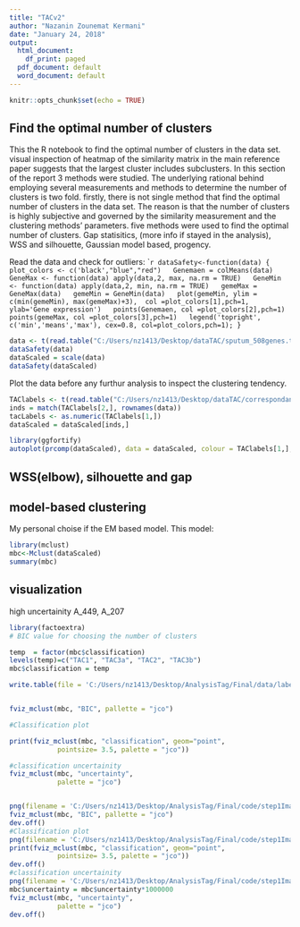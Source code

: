 ```yaml
---
title: "TACv2"
author: "Nazanin Zounemat Kermani"
date: "January 24, 2018"
output:
  html_document:
    df_print: paged
  pdf_document: default
  word_document: default
---
```


```r
knitr::opts_chunk$set(echo = TRUE)
```

## Find the optimal number of clusters

This the R notebook to find the optimal number of clusters in the data set.
visual inspection of heatmap of the similarity matrix in the main reference paper suggests that the largest cluster includes subclusters. In this section of the report 3 methods were studied. The underlying rational behind employing several measurements and methods to determine the number of clusters is two fold. firstly, there is not single method that find the optimal number of clusters in the data set. The reason is that the number of clusters is highly subjective and governed by the similarity measurement and the clustering methods' parameters. five methods were used to find the optimal number of clusters. Gap statisitics, (more info if stayed in the analysis), WSS and silhouette, Gaussian model based, progency.  

Read the data and check for outliers:
````r

dataSafety<-function(data)
{
  plot_colors <- c('black',"blue","red")
  Genemaen = colMeans(data)
  GeneMax <- function(data) apply(data,2, max, na.rm = TRUE)
  GeneMin <- function(data) apply(data,2, min, na.rm = TRUE)
  gemeMax = GeneMax(data)
  gemeMin = GeneMin(data)
  plot(gemeMin, ylim = c(min(gemeMin), max(gemeMax)+3),  col =plot_colors[1],pch=1, ylab='Gene expression')
  points(Genemaen, col =plot_colors[2],pch=1)
  points(gemeMax, col =plot_colors[3],pch=1)
  legend('topright', c('min','means','max'), cex=0.8, col=plot_colors,pch=1);
}
```

```r
data <- t(read.table("C:/Users/nz1413/Desktop/dataTAC/sputum_508genes.txt",                        header = TRUE))
dataSafety(data)
dataScaled = scale(data)
dataSafety(dataScaled)
```

Plot the data before any furthur analysis to inspect the clustering tendency. 

```r
TAClabels <- t(read.table("C:/Users/nz1413/Desktop/dataTAC/correspondanceTAC.txt",  header = FALSE))
inds = match(TAClabels[2,], rownames(data))
tacLabels <- as.numeric(TAClabels[1,])
dataScaled = dataScaled[inds,]

library(ggfortify)
autoplot(prcomp(dataScaled), data = dataScaled, colour = TAClabels[1,], legendLabs = levels(factor(TAClabels[1,])),  title = "PCA plot, color coded based on TAC1:3")
```


## WSS(elbow), silhouette and gap


## model-based clustering

My personal choise if the EM based model. This model:
```r

library(mclust)
mbc<-Mclust(dataScaled)
summary(mbc)
```
## visualization 
 high uncertainity A_449, A_207
```r
library(factoextra)
# BIC value for choosing the number of clusters 

temp  = factor(mbc$classification)
levels(temp)=c("TAC1", "TAC3a", "TAC2", "TAC3b")
mbc$classification = temp

write.table(file = 'C:/Users/nz1413/Desktop/AnalysisTag/Final/data/labelsGM.txt', mbc$classification)


fviz_mclust(mbc, "BIC", pallette = "jco")

#Classification plot

print(fviz_mclust(mbc, "classification", geom="point", 
            pointsize= 3.5, palette = "jco"))

#classification uncertainity
fviz_mclust(mbc, "uncertainty", 
            palette = "jco")


png(filename = 'C:/Users/nz1413/Desktop/AnalysisTag/Final/code/step1Images/BIC.png')
fviz_mclust(mbc, "BIC", pallette = "jco")
dev.off()
#Classification plot
png(filename = 'C:/Users/nz1413/Desktop/AnalysisTag/Final/code/step1Images/classification.png')
print(fviz_mclust(mbc, "classification", geom="point", 
            pointsize= 3.5, palette = "jco"))
dev.off()
#classification uncertainity
png(filename = 'C:/Users/nz1413/Desktop/AnalysisTag/Final/code/step1Images/uncertainity.png')
mbc$uncertainty = mbc$uncertainty*1000000
fviz_mclust(mbc, "uncertainty", 
            palette = "jco")
dev.off()
```

